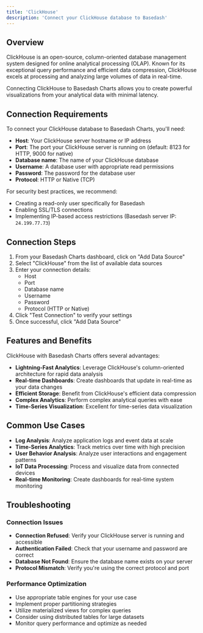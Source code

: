 ```yaml
---
title: 'ClickHouse'
description: 'Connect your ClickHouse database to Basedash'
---
```


## Overview

ClickHouse is an open-source, column-oriented database management system designed for online analytical processing (OLAP). Known for its exceptional query performance and efficient data compression, ClickHouse excels at processing and analyzing large volumes of data in real-time.

Connecting ClickHouse to Basedash Charts allows you to create powerful visualizations from your analytical data with minimal latency.

## Connection Requirements

To connect your ClickHouse database to Basedash Charts, you'll need:

- **Host**: Your ClickHouse server hostname or IP address
- **Port**: The port your ClickHouse server is running on (default: 8123 for HTTP, 9000 for native)
- **Database name**: The name of your ClickHouse database
- **Username**: A database user with appropriate read permissions
- **Password**: The password for the database user
- **Protocol**: HTTP or Native (TCP)

For security best practices, we recommend:
- Creating a read-only user specifically for Basedash
- Enabling SSL/TLS connections
- Implementing IP-based access restrictions (Basedash server IP: `24.199.77.73`)

## Connection Steps

1. From your Basedash Charts dashboard, click on "Add Data Source"
2. Select "ClickHouse" from the list of available data sources
3. Enter your connection details:
   - Host
   - Port
   - Database name
   - Username
   - Password
   - Protocol (HTTP or Native)
4. Click "Test Connection" to verify your settings
5. Once successful, click "Add Data Source"

## Features and Benefits

ClickHouse with Basedash Charts offers several advantages:

- **Lightning-Fast Analytics**: Leverage ClickHouse's column-oriented architecture for rapid data analysis
- **Real-time Dashboards**: Create dashboards that update in real-time as your data changes
- **Efficient Storage**: Benefit from ClickHouse's efficient data compression
- **Complex Analytics**: Perform complex analytical queries with ease
- **Time-Series Visualization**: Excellent for time-series data visualization

## Common Use Cases

- **Log Analysis**: Analyze application logs and event data at scale
- **Time-Series Analytics**: Track metrics over time with high precision
- **User Behavior Analysis**: Analyze user interactions and engagement patterns
- **IoT Data Processing**: Process and visualize data from connected devices
- **Real-time Monitoring**: Create dashboards for real-time system monitoring

## Troubleshooting

### Connection Issues

- **Connection Refused**: Verify your ClickHouse server is running and accessible
- **Authentication Failed**: Check that your username and password are correct
- **Database Not Found**: Ensure the database name exists on your server
- **Protocol Mismatch**: Verify you're using the correct protocol and port

### Performance Optimization

- Use appropriate table engines for your use case
- Implement proper partitioning strategies
- Utilize materialized views for complex queries
- Consider using distributed tables for large datasets
- Monitor query performance and optimize as needed
